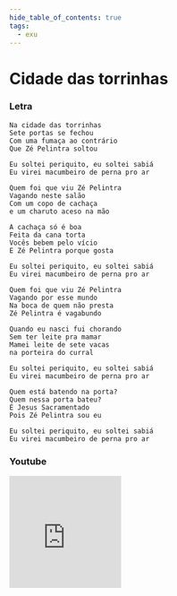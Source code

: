 ```yaml
---
hide_table_of_contents: true
tags:
  - exu
---
```


# Cidade das torrinhas

### Letra

```text
Na cidade das torrinhas
Sete portas se fechou
Com uma fumaça ao contrário
Que Zé Pelintra soltou

Eu soltei periquito, eu soltei sabiá
Eu virei macumbeiro de perna pro ar

Quem foi que viu Zé Pelintra
Vagando neste salão
Com um copo de cachaça
e um charuto aceso na mão

A cachaça só é boa
Feita da cana torta
Vocês bebem pelo vício
E Zé Pelintra porque gosta

Eu soltei periquito, eu soltei sabiá
Eu virei macumbeiro de perna pro ar

Quem foi que viu Zé Pelintra
Vagando por esse mundo
Na boca de quem não presta
Zé Pelintra é vagabundo

Quando eu nasci fui chorando
Sem ter leite pra mamar
Mamei leite de sete vacas
na porteira do curral

Eu soltei periquito, eu soltei sabiá
Eu virei macumbeiro de perna pro ar

Quem está batendo na porta?
Quem nessa porta bateu?
É Jesus Sacramentado
Pois Zé Pelintra sou eu

Eu soltei periquito, eu soltei sabiá
Eu virei macumbeiro de perna pro ar
```

### Youtube

<iframe
  width="200"
  height="200"
  src="https://www.youtube.com/embed/0evG3nAugWA"
  title="YouTube video player"
  frameborder="0"
  allow="accelerometer; autoplay; clipboard-write; encrypted-media; gyroscope; picture-in-picture; web-share"
  referrerpolicy="strict-origin-when-cross-origin"
  allowfullscreen
></iframe>
